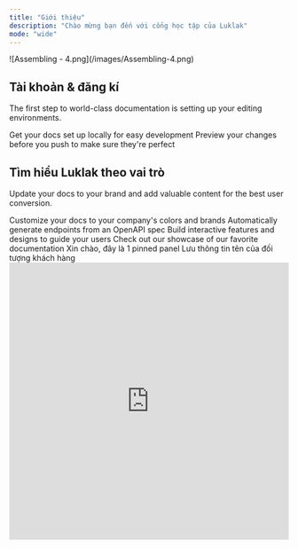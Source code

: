 ```yaml
---
title: "Giới thiệu"
description: "Chào mừng bạn đến với cổng học tập của Luklak"
mode: "wide"
---
```



<Frame caption="Tự tay kéo thả - tự tạo chức năng vận hành">
  ![Assembling - 4.png](/images/Assembling-4.png)
</Frame>

## Tài khoản & đăng kí

The first step to world-class documentation is setting up your editing environments.

<CardGroup cols={2}>
  <Card title="Edit Your Docs" icon="pen-to-square" href="https://mintlify.com/docs/quickstart">
    Get your docs set up locally for easy development
  </Card>
  <Card title="Preview Changes" icon="image" href="https://mintlify.com/docs/development">
    Preview your changes before you push to make sure they're perfect
  </Card>
</CardGroup>

## Tìm hiểu Luklak theo vai trò

Update your docs to your brand and add valuable content for the best user conversion.

<CardGroup cols={2}>
  <Card title="CEO/Founders..." icon="palette" href="https://mintlify.com/docs/settings/global">
    Customize your docs to your company's colors and brands
  </Card>
  <Card title="Solution Consultants" icon="code" href="https://mintlify.com/docs/api-playground/openapi">
    Automatically generate endpoints from an OpenAPI spec
  </Card>
  <Card title="Team Managers" icon="screwdriver-wrench" href="https://mintlify.com/docs/content/components/accordions">
    Build interactive features and designs to guide your users
  </Card>
  <Card title="End Users" icon="stars" href="https://mintlify.com/customers">
    Check out our showcase of our favorite documentation
  </Card>
</CardGroup>

<Panel>
  <Info>Xin chào, đây là 1 pinned panel</Info>
</Panel>

<ParamField path="Tên khách" type="single text" placeholder="hello">
  Lưu thông tin tên của đối tượng khách hàng
</ParamField>

<iframe width="100%" height="500px" style={{ boxShadow:"0 2px 8px 0 rgba(63,69,81,0.16)",borderRadius:"15px" }} allowtransparency="true" allowfullscreen="true" scrolling="no" title="Embedded DrawSQL IFrame" frameborder="0" src="https://drawsql.app/teams/a-2035/diagrams/quanlithuchi/embed" />
